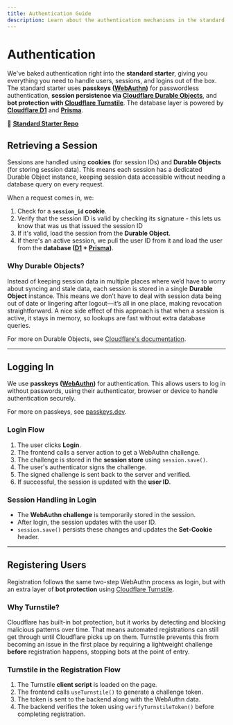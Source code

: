 ```yaml
---
title: Authentication Guide
description: Learn about the authentication mechanisms in the standard starter, including passkeys, session management, and bot protection.
---
```


# Authentication

We've baked authentication right into the **standard starter**, giving you everything you need to handle users, sessions, and logins out of the box. The standard starter uses **passkeys ([WebAuthn](https://webauthn.guide/))** for passwordless authentication, **session persistence via [Cloudflare Durable Objects](https://developers.cloudflare.com/durable-objects/)**, and **bot protection with [Cloudflare Turnstile](https://developers.cloudflare.com/turnstile/)**. The database layer is powered by **[Cloudflare D1](https://developers.cloudflare.com/d1/)** and **[Prisma](https://www.prisma.io/)**.

🔗 **[Standard Starter Repo](https://github.com/redwoodjs/sdk/tree/main/starters/standard)**

## Retrieving a Session

Sessions are handled using **cookies** (for session IDs) and **Durable Objects** (for storing session data). This means each session has a dedicated Durable Object instance, keeping session data accessible without needing a database query on every request.

When a request comes in, we:

1. Check for a **`session_id` cookie**.
2. Verify that the session ID is valid by checking its signature - this lets us know that was us that issued the session ID
3. If it's valid, load the session from the **Durable Object**.
4. If there's an active session, we pull the user ID from it and load the user from the **database ([D1](https://developers.cloudflare.com/d1/) + [Prisma](https://www.prisma.io/))**.

### Why Durable Objects?

Instead of keeping session data in multiple places where we’d have to worry about syncing and stale data, each session is stored in a single **Durable Object** instance. This means we don’t have to deal with session data being out of date or lingering after logout—it’s all in one place, making revocation straightforward. A nice side effect of this approach is that when a session is active, it stays in memory, so lookups are fast without extra database queries.

For more on Durable Objects, see [Cloudflare's documentation](https://developers.cloudflare.com/durable-objects/).

---

## Logging In

We use **passkeys ([WebAuthn](https://webauthn.guide/))** for authentication. This allows users to log in without passwords, using their authenticator, browser or device to handle authentication securely.

For more on passkeys, see [passkeys.dev](https://passkeys.dev/).

### Login Flow

1. The user clicks **Login**.
2. The frontend calls a server action to get a WebAuthn challenge.
3. The challenge is stored in the **session store** using `session.save()`.
4. The user's authenticator signs the challenge.
5. The signed challenge is sent back to the server and verified.
6. If successful, the session is updated with the **user ID**.

### Session Handling in Login

- The **WebAuthn challenge** is temporarily stored in the session.
- After login, the session updates with the user ID.
- `session.save()` persists these changes and updates the **Set-Cookie** header.

---

## Registering Users

Registration follows the same two-step WebAuthn process as login, but with an extra layer of **bot protection** using [Cloudflare Turnstile](https://developers.cloudflare.com/turnstile/).

### Why Turnstile?

Cloudflare has built-in bot protection, but it works by detecting and blocking malicious patterns over time. That means automated registrations can still get through until Cloudflare picks up on them. Turnstile prevents this from becoming an issue in the first place by requiring a lightweight challenge **before** registration happens, stopping bots at the point of entry.

### Turnstile in the Registration Flow

1. The Turnstile **client script** is loaded on the page.
2. The frontend calls `useTurnstile()` to generate a challenge token.
3. The token is sent to the backend along with the WebAuthn data.
4. The backend verifies the token using `verifyTurnstileToken()` before completing registration.
